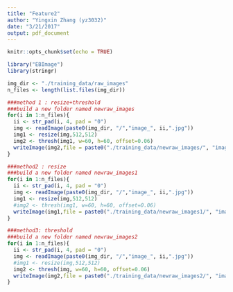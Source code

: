 ```yaml
---
title: "Feature2"
author: "Yingxin Zhang (yz3032)"
date: "3/21/2017"
output: pdf_document
---
```


```r
knitr::opts_chunk$set(echo = TRUE)
```

```r
library("EBImage")
library(stringr)

```

```r
img_dir <- "./training_data/raw_images"
n_files <- length(list.files(img_dir))

```

```r
###method 1 : resize+threshold
###build a new folder named newraw_images
for(i in 1:n_files){
  ii <- str_pad(i, 4, pad = "0")
  img <- readImage(paste0(img_dir, "/","image_", ii,".jpg"))
  img1 <- resize(img,512,512)
  img2 <- thresh(img1, w=60, h=60, offset=0.06)
  writeImage(img2,file = paste0("./training_data/newraw_images/", "image_",ii,".jpg"))
}
```

```r
###method2 : resize
###build a new folder named newraw_images1
for(i in 1:n_files){
  ii <- str_pad(i, 4, pad = "0")
  img <- readImage(paste0(img_dir, "/","image_", ii,".jpg"))
  img1 <- resize(img,512,512)
  #img2 <- thresh(img1, w=60, h=60, offset=0.06)
  writeImage(img1,file = paste0("./training_data/newraw_images1/", "image_",ii,".jpg"))
}
```

```r
###method3: threshold
###build a new folder named newraw_images2
for(i in 1:n_files){
  ii <- str_pad(i, 4, pad = "0")
  img <- readImage(paste0(img_dir, "/","image_", ii,".jpg"))
  #img1 <- resize(img,512,512)
  img2 <- thresh(img, w=60, h=60, offset=0.06)
  writeImage(img2,file = paste0("./training_data/newraw_images2/", "image_",ii,".jpg"))
}
```

